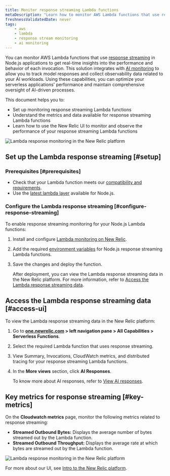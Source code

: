 ```yaml
---
title: Monitor response streaming Lambda functions
metaDescription: "Learn how to monitor AWS Lambda functions that use response streaming in the New Relic."
freshnessValidatedDate: never
tags:
    - aws
    - lambda
    - response stream monitoring
    - ai monitoring
---
```



You can monitor AWS Lambda functions that use [response streaming](https://aws.amazon.com/blogs/compute/introducing-aws-lambda-response-streaming/) in Node.js applications to get real-time insights into the performance and behavior of each invocation. This solution integrates with [AI monitoring](/docs/ai-monitoring/intro-to-ai-monitoring/) to allow you to track model responses and collect observability data related to your AI workloads. Using these capabilities, you can optimize your serverless applications' performance and maintain comprehensive oversight of AI-driven processes.


This document helps you to:

* Set up monitoring response streaming Lambda functions
* Understand the metrics and data available for response streaming Lambda functions 
* Learn how to use the New Relic UI to monitor and observe the performance of your response streaming Lambda functions

<img
    title="New Relic AI Responses page"
    alt="Lambda response monitoring in the New Relic platform"
    src="/images/ss-ai-response-page.gif"
/>

## Set up the Lambda response streaming [#setup]


### Prerequisites [#prerequisites]


* Check that your Lambda function meets our [compatibility and requirements](/docs/serverless-function-monitoring/aws-lambda-monitoring/instrument-lambda-function/compatibility-requirement-lambda-monitoring).
* Use the [latest lambda layer](https://layers.newrelic-external.com) available for Node.js.


### Configure the Lambda response streaming [#configure-response-streaming]

To enable response streaming monitoring for your Node.js Lambda functions:

1. Install and configure [Lambda monitoring on New Relic](/docs/serverless-function-monitoring/aws-lambda-monitoring/instrument-lambda-function/configure-serverless-aws-monitoring).

2. Add the required [environment variables](/docs/serverless-function-monitoring/aws-lambda-monitoring/instrument-lambda-function/env-variables-lambda) for Node.js response streaming Lambda functions.

3. Save the changes and deploy the function.

    After deployment, you can view the Lambda response streaming data in the New Relic platform. For more information, refer to [Access the Lambda response streaming data](#access-ui).


## Access the Lambda response streaming data [#access-ui]

To view the Lambda response streaming data in the New Relic platform:

1. Go to <DNT>**[one.newrelic.com](https://one.newrelic.com) > left navigation pane > All Capabilities > Serverless Functions**</DNT>.
2. Select the required Lambda function that uses response streaming.
3. View Summary, Invocations, CloudWatch metrics, and distributed tracing for your response streaming Lambda functions.
4. In the **More views** section, click **AI Responses**.

    To know more about AI responses, refer to [View AI responses](/docs/ai-monitoring/explore-ai-data/view-ai-responses).

## Key metrics for response streaming [#key-metrics]

On the **Cloudwatch metrics** page, monitor the following metrics related to response streaming:

* **Streamed Outbound Bytes:** Displays the average number of bytes streamed out by the Lambda function.
* **Streamed Outbound Throughput:** Displays the average rate at which bytes are streamed out by the Lambda function.

<img
    title="New Relic AI Responses page"
    alt="Lambda response monitoring in the New Relic platform"
    src="/images/ss-ai-response.webp"
/>


For more about our UI, see [Intro to the New Relic platform](/docs/new-relic-solutions/new-relic-one/introduction-new-relic-platform).

